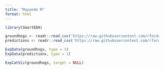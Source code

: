 ```yaml
---
title: "Mayande M"
format: html
---
```



```r
library(SmartEDA)
```



```r
groundhogs <- readr::read_csv('https://raw.githubusercontent.com/rfordatascience/tidytuesday/main/data/2024/2024-01-30/groundhogs.csv')
predictions <- readr::read_csv('https://raw.githubusercontent.com/rfordatascience/tidytuesday/main/data/2024/2024-01-30/predictions.csv')

```


```r
ExpData(groundhogs, type = 1)
ExpData(predictions, type = 1)
```
```r
ExpCatViz(groundhogs, target = NULL)
```


